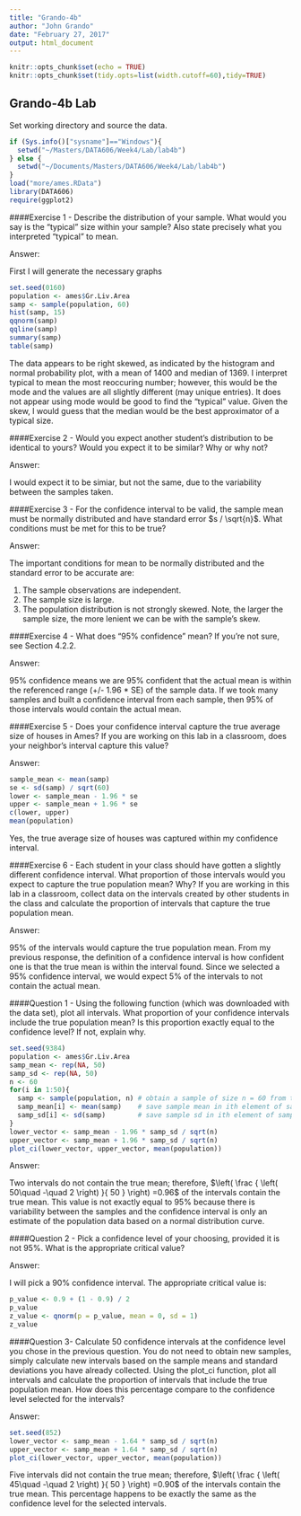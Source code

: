 ```yaml
---
title: "Grando-4b"
author: "John Grando"
date: "February 27, 2017"
output: html_document
---
```


```r
knitr::opts_chunk$set(echo = TRUE)
knitr::opts_chunk$set(tidy.opts=list(width.cutoff=60),tidy=TRUE)
```

## Grando-4b Lab

Set working directory and source the data.

```r
if (Sys.info()["sysname"]=="Windows"){
  setwd("~/Masters/DATA606/Week4/Lab/lab4b")
} else {
  setwd("~/Documents/Masters/DATA606/Week4/Lab/lab4b")
}
load("more/ames.RData")
library(DATA606)
require(ggplot2)
```

####Exercise 1 - Describe the distribution of your sample. What would you say is the “typical” size within your sample? Also state precisely what you interpreted “typical” to mean.

Answer:

First I will generate the necessary graphs

```r
set.seed(0160)
population <- ames$Gr.Liv.Area
samp <- sample(population, 60)
hist(samp, 15)
qqnorm(samp)
qqline(samp)
summary(samp)
table(samp)
```

The data appears to be right skewed, as indicated by the histogram and normal probability plot, with a mean of 1400 and median of 1369.  I interpret typical to mean the most reoccuring number; however, this would be the mode and the values are all slightly different (may unique entries).  It does not appear using mode would be good to find the "typical" value.  Given the skew, I would guess that the median would be the best approximator of a typical size.

####Exercise 2 - Would you expect another student’s distribution to be identical to yours? Would you expect it to be similar? Why or why not?

Answer:

I would expect it to be simiar, but not the same, due to the variability between the samples taken.

####Exercise 3 - For the confidence interval to be valid, the sample mean must be normally distributed and have standard error $s / \sqrt{n}$. What conditions must be met for this to be true?

Answer:

The important conditions for mean to be normally distributed and the standard error to be accurate are:

1. The sample observations are independent.
2. The sample size is large.
3. The population distribution is not strongly skewed.  Note, the larger the sample size, the more lenient we can be with the sample's skew.

####Exercise 4 - What does "95% confidence" mean? If you're not sure, see Section 4.2.2.

Answer:

95% confidence means we are 95% confident that the actual mean is within the referenced range (+/- 1.96 * SE) of the sample data.  If we took many samples and built a confidence interval from each sample, then 95% of those intervals would contain the actual mean.

####Exercise 5 - Does your confidence interval capture the true average size of houses in Ames? If you are working on this lab in a classroom, does your neighbor's interval capture this value? 

Answer:

```r
sample_mean <- mean(samp)
se <- sd(samp) / sqrt(60)
lower <- sample_mean - 1.96 * se
upper <- sample_mean + 1.96 * se
c(lower, upper)
mean(population)
```

Yes, the true average size of houses was captured within my confidence interval.

####Exercise 6 - Each student in your class should have gotten a slightly different confidence interval. What proportion of those intervals would you expect to capture the true population mean? Why? If you are working in this lab in a classroom, collect data on the intervals created by other students in the class and calculate the proportion of intervals that capture the true population mean.

Answer:

95% of the intervals would capture the true population mean.  From my previous response, the definition of a confidence interval is how confident one is that the true mean is within the interval found.  Since we selected a 95% confidence interval, we would expect 5% of the intervals to not contain the actual mean.

####Question 1 - Using the following function (which was downloaded with the data set), plot all intervals. What proportion of your confidence intervals include the true population mean? Is this proportion exactly equal to the confidence level? If not, explain why.

```r
set.seed(9384)
population <- ames$Gr.Liv.Area
samp_mean <- rep(NA, 50)
samp_sd <- rep(NA, 50)
n <- 60
for(i in 1:50){
  samp <- sample(population, n) # obtain a sample of size n = 60 from the population
  samp_mean[i] <- mean(samp)    # save sample mean in ith element of samp_mean
  samp_sd[i] <- sd(samp)        # save sample sd in ith element of samp_sd
}
lower_vector <- samp_mean - 1.96 * samp_sd / sqrt(n) 
upper_vector <- samp_mean + 1.96 * samp_sd / sqrt(n)
plot_ci(lower_vector, upper_vector, mean(population))
```

Answer:

Two intervals do not contain the true mean; therefore, $\left( \frac { \left( 50\quad -\quad 2 \right)  }{ 50 }  \right) =0.96$ of the intervals contain the true mean.  This value is not exactly equal to 95% because there is variability between the samples and the confidence interval is only an estimate of the population data based on a normal distribution curve.

####Question 2 - Pick a confidence level of your choosing, provided it is not 95%. What is the appropriate critical value?

Answer:

I will pick a 90% confidence interval.  The appropriate critical value is:

```r
p_value <- 0.9 + (1 - 0.9) / 2
p_value
z_value <- qnorm(p = p_value, mean = 0, sd = 1)
z_value
```

####Question 3- Calculate 50 confidence intervals at the confidence level you chose in the previous question. You do not need to obtain new samples, simply calculate new intervals based on the sample means and standard deviations you have already collected. Using the plot_ci function, plot all intervals and calculate the proportion of intervals that include the true population mean. How does this percentage compare to the confidence level selected for the intervals?

Answer:

```r
set.seed(852)
lower_vector <- samp_mean - 1.64 * samp_sd / sqrt(n) 
upper_vector <- samp_mean + 1.64 * samp_sd / sqrt(n)
plot_ci(lower_vector, upper_vector, mean(population))
```

Five intervals did not contain the true mean; therefore, $\left( \frac { \left( 45\quad -\quad 2 \right)  }{ 50 }  \right) =0.90$ of the intervals contain the true mean.  This percentage happens to be exactly the same as the confidence level for the selected intervals.